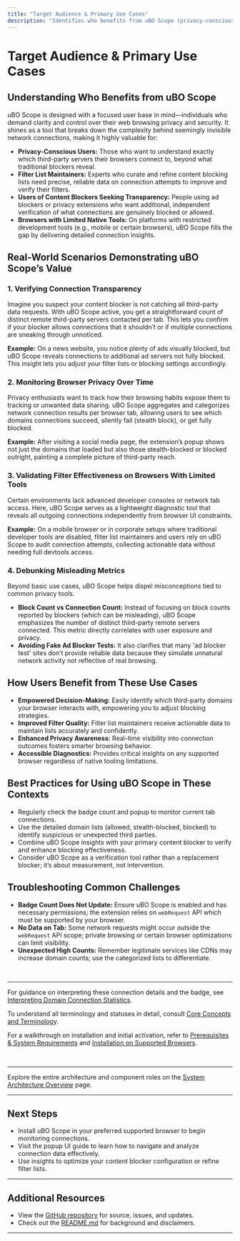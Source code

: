 ```yaml
---
title: "Target Audience & Primary Use Cases"
description: "Identifies who benefits from uBO Scope (privacy-conscious users, filter list maintainers, users of content blockers, etc.) and details real-world scenarios such as verifying connection transparency, monitoring browser privacy, and validating filter effectiveness on browsers with limited built-in tools."
---
```


# Target Audience & Primary Use Cases

## Understanding Who Benefits from uBO Scope

uBO Scope is designed with a focused user base in mind—individuals who demand clarity and control over their web browsing privacy and security. It shines as a tool that breaks down the complexity behind seemingly invisible network connections, making it highly valuable for:

- **Privacy-Conscious Users:** Those who want to understand exactly which third-party servers their browsers connect to, beyond what traditional blockers reveal.
- **Filter List Maintainers:** Experts who curate and refine content blocking lists need precise, reliable data on connection attempts to improve and verify their filters.
- **Users of Content Blockers Seeking Transparency:** People using ad blockers or privacy extensions who want additional, independent verification of what connections are genuinely blocked or allowed.
- **Browsers with Limited Native Tools:** On platforms with restricted development tools (e.g., mobile or certain browsers), uBO Scope fills the gap by delivering detailed connection insights.

## Real-World Scenarios Demonstrating uBO Scope’s Value

### 1. Verifying Connection Transparency
Imagine you suspect your content blocker is not catching all third-party data requests. With uBO Scope active, you get a straightforward count of distinct remote third-party servers contacted per tab. This lets you confirm if your blocker allows connections that it shouldn’t or if multiple connections are sneaking through unnoticed.

**Example:** On a news website, you notice plenty of ads visually blocked, but uBO Scope reveals connections to additional ad servers not fully blocked. This insight lets you adjust your filter lists or blocking settings accordingly.

### 2. Monitoring Browser Privacy Over Time
Privacy enthusiasts want to track how their browsing habits expose them to tracking or unwanted data sharing. uBO Scope aggregates and categorizes network connection results per browser tab, allowing users to see which domains connections succeed, silently fail (stealth block), or get fully blocked.

**Example:** After visiting a social media page, the extension’s popup shows not just the domains that loaded but also those stealth-blocked or blocked outright, painting a complete picture of third-party reach.

### 3. Validating Filter Effectiveness on Browsers With Limited Tools
Certain environments lack advanced developer consoles or network tab access. Here, uBO Scope serves as a lightweight diagnostic tool that reveals all outgoing connections independently from browser UI constraints.

**Example:** On a mobile browser or in corporate setups where traditional developer tools are disabled, filter list maintainers and users rely on uBO Scope to audit connection attempts, collecting actionable data without needing full devtools access.

### 4. Debunking Misleading Metrics
Beyond basic use cases, uBO Scope helps dispel misconceptions tied to common privacy tools.

- **Block Count vs Connection Count:** Instead of focusing on block counts reported by blockers (which can be misleading), uBO Scope emphasizes the number of distinct third-party remote servers connected. This metric directly correlates with user exposure and privacy.
- **Avoiding Fake Ad Blocker Tests:** It also clarifies that many 'ad blocker test' sites don’t provide reliable data because they simulate unnatural network activity not reflective of real browsing.

## How Users Benefit from These Use Cases

- **Empowered Decision-Making:** Easily identify which third-party domains your browser interacts with, empowering you to adjust blocking strategies.
- **Improved Filter Quality:** Filter list maintainers receive actionable data to maintain lists accurately and confidently.
- **Enhanced Privacy Awareness:** Real-time visibility into connection outcomes fosters smarter browsing behavior.
- **Accessible Diagnostics:** Provides critical insights on any supported browser regardless of native tooling limitations.

## Best Practices for Using uBO Scope in These Contexts

- Regularly check the badge count and popup to monitor current tab connections.
- Use the detailed domain lists (allowed, stealth-blocked, blocked) to identify suspicious or unexpected third parties.
- Combine uBO Scope insights with your primary content blocker to verify and enhance blocking effectiveness.
- Consider uBO Scope as a verification tool rather than a replacement blocker; it’s about measurement, not intervention.

## Troubleshooting Common Challenges

- **Badge Count Does Not Update:** Ensure uBO Scope is enabled and has necessary permissions; the extension relies on `webRequest` API which must be supported by your browser.
- **No Data on Tab:** Some network requests might occur outside the `webRequest` API scope; private browsing or certain browser optimizations can limit visibility.
- **Unexpected High Counts:** Remember legitimate services like CDNs may increase domain counts; use the categorized lists to differentiate.

<br />

---

For guidance on interpreting these connection details and the badge, see [Interpreting Domain Connection Statistics](/guides/analyzing-connections-and-practical-scenarios/interpreting-domain-connection-stats).

To understand all terminology and statuses in detail, consult [Core Concepts and Terminology](/overview/introduction-core-concepts/core-concepts-terminology).

For a walkthrough on installation and initial activation, refer to [Prerequisites & System Requirements](/getting-started/installation-setup/system-requirements) and [Installation on Supported Browsers](/getting-started/installation-setup/installing-ubo-scope).

<br />

---

Explore the entire architecture and component roles on the [System Architecture Overview](/overview/architecture-usage/architecture-overview) page.


---

## Next Steps

- Install uBO Scope in your preferred supported browser to begin monitoring connections.
- Visit the popup UI guide to learn how to navigate and analyze connection data effectively.
- Use insights to optimize your content blocker configuration or refine filter lists.


---

## Additional Resources

- View the [GitHub repository](https://github.com/gorhill/uBO-Scope) for source, issues, and updates.
- Check out the [README.md](/README.md) for background and disclaimers.


---